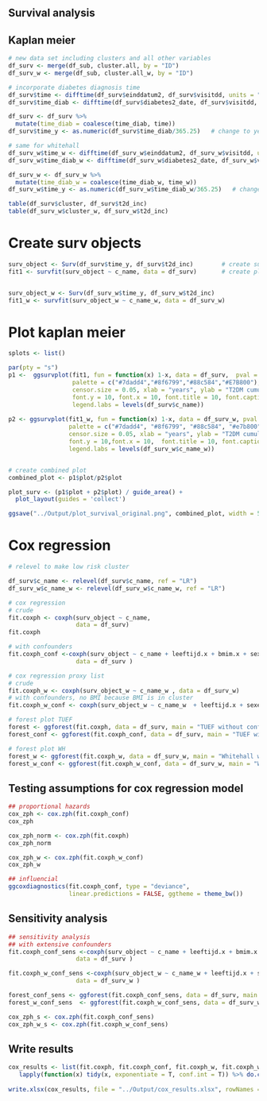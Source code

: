 ##  Survival analysis

## Kaplan meier
```{r survival_analysis}
# new data set including clusters and all other variables
df_surv <- merge(df_sub, cluster.all, by = "ID")
df_surv_w <- merge(df_sub, cluster.all_w, by = "ID")

# incorporate diabetes diagnosis time
df_surv$time <- difftime(df_surv$einddatum2, df_surv$visitdd, units = "days")
df_surv$time_diab <- difftime(df_surv$diabetes2_date, df_surv$visitdd, units = "days")

df_surv <- df_surv %>%
  mutate(time_diab = coalesce(time_diab, time))
df_surv$time_y <- as.numeric(df_surv$time_diab/365.25)   # change to year (divided by 365.25)

# same for whitehall
df_surv_w$time_w <- difftime(df_surv_w$einddatum2, df_surv_w$visitdd, units = "days")
df_surv_w$time_diab_w <- difftime(df_surv_w$diabetes2_date, df_surv_w$visitdd, units = "days")

df_surv_w <- df_surv_w %>%
  mutate(time_diab_w = coalesce(time_diab_w, time_w))
df_surv_w$time_y <- as.numeric(df_surv_w$time_diab_w/365.25)   # change to year

table(df_surv$cluster, df_surv$t2d_inc)
table(df_surv_w$cluster_w, df_surv_w$t2d_inc)
```

# Create surv objects
```{r surv_object}
surv_object <- Surv(df_surv$time_y, df_surv$t2d_inc)        # create surv object
fit1 <- survfit(surv_object ~ c_name, data = df_surv)       # create plot object


surv_object_w <- Surv(df_surv_w$time_y, df_surv_w$t2d_inc)
fit1_w <- survfit(surv_object_w ~ c_name_w, data = df_surv_w)

```

# Plot kaplan meier
```{r kaplan_meier}

splots <- list()

par(pty = "s")
p1 <-  ggsurvplot(fit1, fun = function(x) 1-x, data = df_surv,  pval = TRUE, title = "Original list",
                  palette = c("#7dadd4","#8f6799","#88c584","#E7B800"), 
                  censor.size = 0.05, xlab = "years", ylab = "T2DM cumulative incidence", 
                  font.y = 10, font.x = 10, font.title = 10, font.caption = 8, font.tickslab = 8, pval.size = 3, 
                  legend.labs = levels(df_surv$c_name))
 
p2 <- ggsurvplot(fit1_w, fun = function(x) 1-x, data = df_surv_w, pval = TRUE, title = "Proxy list" ,
                 palette = c("#7dadd4", "#8f6799", "#88c584", "#e7b800"), 
                 censor.size = 0.05, xlab = "years", ylab = "T2DM cumulative incidence", 
                 font.y = 10,font.x = 10,  font.title = 10, font.caption = 8, font.tickslab = 8, pval.size =3, 
                 legend.labs = levels(df_surv_w$c_name_w))


# create combined plot
combined_plot <- p1$plot/p2$plot

plot_surv <- (p1$plot + p2$plot) / guide_area() + 
  plot_layout(guides = 'collect')

ggsave("../Output/plot_survival_original.png", combined_plot, width = 5, height = 8, dpi = 500)

```

# Cox regression

```{r cox}
# relevel to make low risk cluster

df_surv$c_name <- relevel(df_surv$c_name, ref = "LR")
df_surv_w$c_name_w <- relevel(df_surv_w$c_name_w, ref = "LR")

# cox regression
# crude
fit.coxph <- coxph(surv_object ~ c_name,
                   data = df_surv)                  
fit.coxph

# with confounders
fit.coxph_conf <-coxph(surv_object ~ c_name + leeftijd.x + bmim.x + sexe.x,
                   data = df_surv )                

# cox regression proxy list
# crude
fit.coxph_w <- coxph(surv_object_w ~ c_name_w , data = df_surv_w)  
# with confounders, no BMI because BMI is in cluster
fit.coxph_w_conf <- coxph(surv_object_w ~ c_name_w  + leeftijd.x + sexe.x, data=as.data.frame(df_surv_w))


```

```{r forest_plots}
# forest plot TUEF
forest <- ggforest(fit.coxph, data = df_surv, main = "TUEF without confounder correction")
forest_conf <- ggforest(fit.coxph_conf, data = df_surv, main = "TUEF with confounder correction")

# forest plot WH
forest_w <- ggforest(fit.coxph_w, data = df_surv_w, main = "Whitehall without confouder correction")
forest_w_conf <- ggforest(fit.coxph_w_conf, data = df_surv_w, main = "Whitehall with confouder correction")

```

## Testing assumptions for cox regression model
```{r testing assumptions}
## proportional hazards
cox_zph <- cox.zph(fit.coxph_conf)
cox_zph

cox_zph_norm <- cox.zph(fit.coxph)
cox_zph_norm

cox_zph_w <- cox.zph(fit.coxph_w_conf)
cox_zph_w

## influencial 
ggcoxdiagnostics(fit.coxph_conf, type = "deviance",
                 linear.predictions = FALSE, ggtheme = theme_bw())


```

## Sensitivity analysis
```{r}
## sensitivity analysis
## with extensive confounders
fit.coxph_conf_sens <-coxph(surv_object ~ c_name + leeftijd.x + bmim.x + sexe.x + totmeth + Pittstotal + dhd15_finalscore + smoking, 
                   data = df_surv )              

fit.coxph_w_conf_sens <-coxph(surv_object_w ~ c_name_w + leeftijd.x + sexe.x + totmeth + Pittstotal + dhd15_finalscore + smoking, 
                   data = df_surv_w ) 

forest_conf_sens <- ggforest(fit.coxph_conf_sens, data = df_surv, main = "TUEF with confounder correction")
forest_w_conf_sens  <- ggforest(fit.coxph_w_conf_sens, data = df_surv_w, main = "Whitehall with confouder correction")

cox_zph_s <- cox.zph(fit.coxph_conf_sens)
cox_zph_w_s <- cox.zph(fit.coxph_w_conf_sens)

```

## Write results
```{r cox_results}
cox_results <- list(fit.coxph, fit.coxph_conf, fit.coxph_w, fit.coxph_w_conf) %>% 
   lapply(function(x) tidy(x, exponentiate = T, conf.int = T)) %>% do.call(rbind, .) 
 
write.xlsx(cox_results, file = "../Output/cox_results.xlsx", rowNames = F)

```

